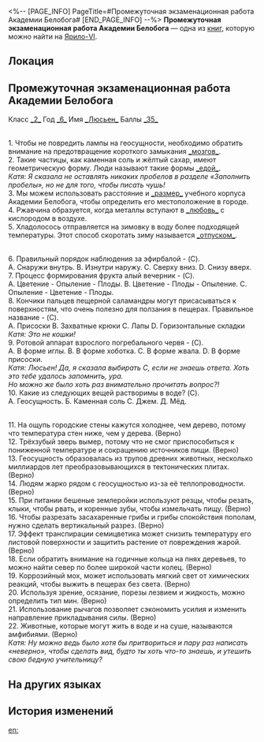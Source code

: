 <%-- [PAGE_INFO]
PageTitle=#Промежуточная экзаменационная работа Академии Белобога#
[END_PAGE_INFO] --%>
{{Дополнить}}
{{Книга Инфобокс
|id           = 126
|partIds      = 190272
|Название     = 
|Изображение  = Предмет Записи.png
|Мир          = Ярило-VI
|Томов        = 1
|Автор        = <!--нужно добавить-->
|Описание     = Проваленная экзаменационная работа. Кажется, принадлежит мальчику по имени Лаутен.
|Том1         = {{tx}}
|Источник1    = {{tx|Отсутствует источник}}
|Персонажи    = 
|Фракции      = 
}}
'''Промежуточная экзаменационная работа Академии Белобога''' — одна из [[Книги|книг]], которую можно найти на [[Ярило-VI]].

==Локация==
{{Отметка карты|<!--название карты-->|<!--id отметки-->}}

==Промежуточная экзаменационная работа Академии Белобога==
Класс <u>_2_</u> Год <u>_6_</u> Имя <u>_Люсьен_</u> Баллы <u>_35_</u>

{{Размер|32|1. Заполните пробелы}}<br />
1. Чтобы не повредить лампы на геосущности, необходимо обратить внимание на предотвращение короткого замыкания <u>_мозгов_</u>.<br />
2. Такие частицы, как каменная соль и жёлтый сахар, имеют геометрическую форму. Люди называют такие формы <u>_едой_</u>.<br />
''Катя: Я сказала не оставлять никаких пробелов в разделе «Заполнить пробелы», но не для того, чтобы писать чушь!''<br />
3. Мы можем использовать расстояние и <u>_размер_</u> учебного корпуса Академии Белобога, чтобы определить его местоположение в городе.<br />
4. Ржавчина образуется, когда металлы вступают в <u>_любовь_</u> с кислородом в воздухе.<br />
5. Хладолосось отправляется на зимовку в воду более подходящей температуры. Этот способ скоротать зиму называется <u>_отпуском_</u>.

{{Размер|32|2) Вопросы с множественным выбором}}<br />
6. Правильный порядок наблюдения за эфирбалой - (C).<br />
A. Снаружи внутрь. B. Изнутри наружу. C. Сверху вниз. D. Снизу вверх.<br />
7. Процесс формирования фрукта алый вечерник - (C).<br />
A. Цветение - Опыление - Плоды. B. Цветение - Плоды - Опыление. C. Опыление - Цветение - Плоды.<br />
8. Кончики пальцев пещерной саламандры могут присасываться к поверхностям, что очень полезно для ползания в пещерах. Правильное название - (C).<br />
A. Присоски B. Захватные крюки C. Лапы D. Горизонтальные складки<br />
''Катя: Это не кошки!''<br />
9. Ротовой аппарат взрослого погребального червя - (C).<br />
A. В форме иглы. B. В форме хоботка. C. В форме жвала. D. В форме присоски.<br />
''Катя: Люсьен! Да, я сказала выбирать C, если не знаешь ответа. Хоть это тебе удалось запомнить, ура.''<br />
''Но можно же было хоть раз внимательно прочитать вопрос?!''<br />
10. Какие из следующих вещей растворимы в воде? (C).<br />
A. Геосущность. Б. Каменная соль С. Джем. Д. Мёд.




{{Размер|32|3) Верные и неверные утверждения}}<br />
11. На ощупь городские стены кажутся холоднее, чем дерево, потому что температура стен ниже, чем у дерева. (Верно)<br />
12. Трёхзубый зверь вымер, потому что не смог приспособиться к пониженной температуре и сокращению источников пищи. (Верно)<br />
13. Геосущность образовалась из трупов древних животных, несколько миллиардов лет преобразовывающихся в тектонических плитах. (Верно)<br />
14. Людям жарко рядом с геосущностью из-за её теплопроводности. (Верно)<br />
15. При питании бешеные землеройки используют резцы, чтобы резать, клыки, чтобы рвать, и коренные зубы, чтобы измельчать пищу. (Верно)<br />
16. Чтобы разрезать засахаренные грибы и грибы спокойствия пополам, нужно сделать вертикальный разрез. (Верно)<br />
17. Эффект транспирации семицветика может снизить температуру его листовой поверхности и защитить растение от повреждения жарой. (Верно)<br />
18. Если обратить внимание на годичные кольца на пнях деревьев, то можно найти север по более широкой части колец. (Верно)<br />
19. Коррозийный мох, может использовать мягкий свет от химических реакций, чтобы выжить в пещерах без света. (Верно)<br />
20. Используя зрение, осязание, порезы лезвием и жидкость, можно определить тип мин. (Верно)<br />
21. Использование рычагов позволяет сэкономить усилия и изменить направление прикладывания силы. (Верно)<br />
22. Животные, которые могут жить в воде и на суше, называются амфибиями. (Верно)<br />
''Катя: Ну можно ведь было хотя бы притвориться и пару раз написать «неверно», чтобы сделать вид, будто ты хоть что-то знаешь, и утешить свою бедную учительницу?''

==На других языках==
{{На других языках
|en   = Belobog Academy's Mid-Term Exam Paper
|zhs  = 贝洛伯格学院期中测试卷
|zht  = 貝洛伯格學院期中考試卷
|ja   = ベロブルグ学院中間試験の解答用紙
|ko   = 벨로보그 아카데미의 중간고사 시험지
|es   = Examen de mitad del semestre de la Academia de Belobog
|fr   = Copie de l'examen de mi-semestre de l'Académie de Belobog
|ru   = Промежуточная экзаменационная работа Академии Белобога
|th   = ข้อสอบกลางภาคของสถาบัน Belobog
|vi   = Phiếu Thi Trong Học Viện Belobog
|de   = Zwischenprüfung der Belobog-Akademie
|id   = Makalah Ujian Tengah Semester Akademi Belobog
|pt   = Prova Semestral da Academia de Belobog
}}

==История изменений==
{{История изменений|3.5}}

[[en:]]